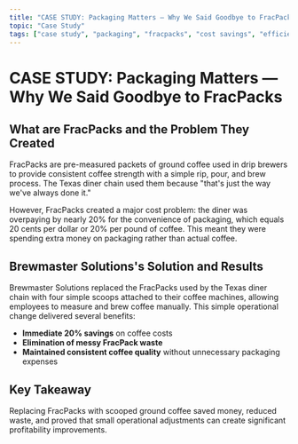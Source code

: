 ```yaml
---
title: "CASE STUDY: Packaging Matters — Why We Said Goodbye to FracPacks"
topic: "Case Study"
tags: ["case study", "packaging", "fracpacks", "cost savings", "efficiency", "optimization", "profitability"]
---
```


# CASE STUDY: Packaging Matters — Why We Said Goodbye to FracPacks

## What are FracPacks and the Problem They Created

FracPacks are pre-measured packets of ground coffee used in drip brewers to provide consistent coffee strength with a simple rip, pour, and brew process. The Texas diner chain used them because "that's just the way we've always done it."

However, FracPacks created a major cost problem: the diner was overpaying by nearly 20% for the convenience of packaging, which equals 20 cents per dollar or 20% per pound of coffee. This meant they were spending extra money on packaging rather than actual coffee.

## Brewmaster Solutions's Solution and Results

Brewmaster Solutions replaced the FracPacks used by the Texas diner chain with four simple scoops attached to their coffee machines, allowing employees to measure and brew coffee manually. This simple operational change delivered several benefits:

- **Immediate 20% savings** on coffee costs
- **Elimination of messy FracPack waste**
- **Maintained consistent coffee quality** without unnecessary packaging expenses

## Key Takeaway

Replacing FracPacks with scooped ground coffee saved money, reduced waste, and proved that small operational adjustments can create significant profitability improvements.
